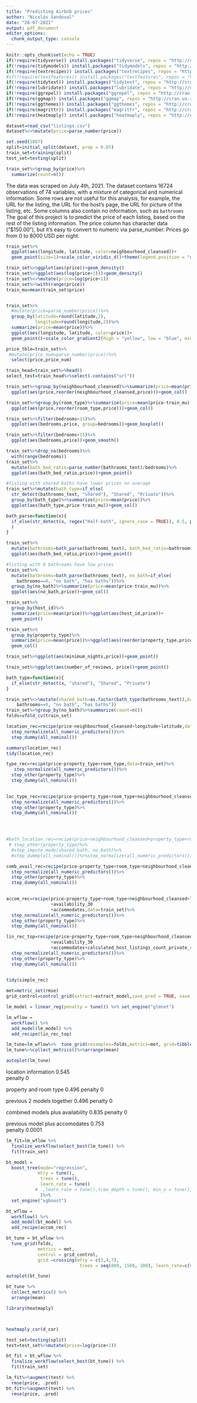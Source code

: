 ```yaml
---
title: "Predicting Airbnb prices"
author: "Nicolás Sandoval"
date: "28-07-2021"
output: pdf_document
editor_options: 
  chunk_output_type: console
---
```


```r
knitr::opts_chunk$set(echo = TRUE)
if(!require(tidyverse)) install.packages("tidyverse", repos = "http://cran.us.r-project.org")
if(!require(tidymodels)) install.packages("tidymodels", repos = "http://cran.us.r-project.org")
if(!require(textrecipes)) install.packages("textrecipes", repos = "http://cran.us.r-project.org")
#if(!require(textfeatures)) install.packages("textfeatures", repos = "http://cran.us.r-project.org")
if(!require(tidytext)) install.packages("tidytext", repos = "http://cran.us.r-project.org")
if(!require(lubridate)) install.packages("lubridate", repos = "http://cran.us.r-project.org")
if(!require(ggrepel)) install.packages("ggrepel", repos = "http://cran.us.r-project.org")
if(!require(ggmap)) install.packages("ggmap", repos = "http://cran.us.r-project.org")
if(!require(ggthemes)) install.packages("ggthemes", repos = "http://cran.us.r-project.org")
if(!require(magrittr)) install.packages("magrittr", repos = "http://cran.us.r-project.org")
if(!require(heatmaply)) install.packages("heatmaply", repos = "http://cran.us.r-project.org")

```

```r
dataset=read_csv("listings.csv")
dataset%<>%mutate(price=parse_number(price))
```

```r
set.seed(2807)
split=initial_split(dataset, prop = 0.85)
train_set=training(split)
test_set=testing(split)
```

```r
train_set%>%group_by(price)%>%
  summarize(count=n())
```
The data was scraped on July 4th, 2021.
The dataset contains 16724 observations of 74 variables, with a mixture of categorical and numerical information.
Some rows are not useful for this analysis, for example, the URL for the listing, the URL for the host's page, the URL for picture of the listing, etc. Some columns also contain no information, such as `bathrooms`
The goal of this project is to predict the price of each listing, based on the rest of the listing information.
The price column has character data ("$150.00"), but it's easy to convert to numeric via parse_number.
Prices go from 0 to 8000 USD per night.
```r
train_set%>%
  ggplot(aes(longitude, latitude, color=neighbourhood_cleansed))+
  geom_point(size=1)+scale_color_viridis_d()+theme(legend.position = "none") 
```

```r
train_set%>%ggplot(aes(price))+geom_density()
train_set%>%ggplot(aes(log(price+1)))+geom_density()
train_set%<>%mutate(price=log(price+1))
train_set%>%with(range(price))
train_mu=mean(train_set$price)


train_set%>%
  #mutate(price=parse_number(price))%>%
  group_by(latitude=round(latitude,2),
           longitude=round(longitude,2))%>%
  summarize(price=mean(price))%>%
  ggplot(aes(longitude, latitude, color=price))+
  geom_point()+scale_color_gradient2(high = "yellow", low = "blue", midpoint = train_mu)

price_tble=train_set%>%
 #mutate(price_num=parse_number(price))%>%
  select(price,price_num)
```

```r
train_head=train_set%>%head()
select_test=train_head%>%select(-contains("url"))
```

```r
train_set%>%group_by(neighbourhood_cleansed)%>%summarize(price=mean(price-train_mu))%>%
  ggplot(aes(price,reorder(neighbourhood_cleansed,price)))+geom_col()

train_set%>%group_by(room_type)%>%summarize(price=mean(price-train_mu))%>%
  ggplot(aes(price,reorder(room_type,price)))+geom_col()

train_set%>%filter(bedrooms<15)%>%
  ggplot(aes(bedrooms,price, group=bedrooms))+geom_boxplot()

train_set%>%filter(bedrooms<15)%>%
  ggplot(aes(bedrooms,price))+geom_smooth()

train_set%>%drop_na(bedrooms)%>%
  with(range(bedrooms))
train_set%>%
  mutate(bath_bed_ratio=parse_number(bathrooms_text)/bedrooms)%>%
  ggplot(aes(bath_bed_ratio,price))+geom_point()

#listing with shared baths have lower prices on average
train_set%>%mutate(bath_type=if_else(
  str_detect(bathrooms_text, "shared"), "Shared", "Private"))%>%
  group_by(bath_type)%>%summarize(price=mean(price))%>%
  ggplot(aes(bath_type,price-train_mu))+geom_col()

bath_parse=function(x){
  if_else(str_detect(x, regex("Half-bath", ignore_case = TRUE)), 0.5, parse_number(x)
  )
}

train_set%>%
  mutate(bathrooms=bath_parse(bathrooms_text), bath_bed_ratio=bathrooms/bedrooms)%>%
  ggplot(aes(bath_bed_ratio,price))+geom_point()

#listing with 0 bathrooms have low prices
train_set%>%
  mutate(bathrooms=bath_parse(bathrooms_text), no_bath=if_else(
    bathrooms==0, "no bath", "has baths"))%>%
  group_by(no_bath)%>%summarize(price=mean(price-train_mu))%>%
  ggplot(aes(no_bath,price))+geom_col()

train_set%>%
  group_by(host_id)%>%
  summarize(price=mean(price))%>%ggplot(aes(host_id,price))+
  geom_point()

train_set%>%
  group_by(property_type)%>%
  summarize(price=mean(price))%>%ggplot(aes(reorder(property_type,price), price))+
  geom_col()

train_set%>%ggplot(aes(minimum_nights,price))+geom_point()

train_set%>%ggplot(aes(number_of_reviews, price))+geom_point()

```

```r
bath_type=function(x){
  if_else(str_detect(x, "shared"), "Shared", "Private")
}

train_set%<>%mutate(shared_bath=as.factor(bath_type(bathrooms_text)),bathrooms=bath_parse(bathrooms_text), no_bath=if_else(
    bathrooms==0, "no bath", "has baths"))
train_set%>%group_by(no_bath)%>%summarize(count=n())
folds=vfold_cv(train_set)

```

```r
location_rec=recipe(price~neighbourhood_cleansed+longitude+latitude,data=train_set)%>%
  step_normalize(all_numeric_predictors())%>%
  step_dummy(all_nominal())

summary(location_rec)
tidy(location_rec)

type_rec=recipe(price~property_type+room_type,data=train_set)%>%
   step_normalize(all_numeric_predictors())%>%
  step_other(property_type)%>%
  step_dummy(all_nominal())
  

loc_type_rec=recipe(price~property_type+room_type+neighbourhood_cleansed+longitude+latitude,data=train_set)%>%
  step_normalize(all_numeric_predictors())%>%
  step_other(property_type)%>%
  step_dummy(all_nominal())
  



#bath_location_rec=recipe(price~neighbourhood_cleansed+property_type+room_type+longitude+latitude+shared_bath+no_bath,data=train_set)%>%
 # step_other(property_type)%>%
  #step_impute_mode(shared_bath, no_bath)%>%
  #step_dummy(all_nominal())%>%step_normalize(all_numeric_predictors())

comb_avail_rec=recipe(price~property_type+room_type+neighbourhood_cleansed+longitude+latitude+availability_30,data=train_set)%>%
  step_normalize(all_numeric_predictors())%>%
  step_other(property_type)%>%
  step_dummy(all_nominal())
  

accom_rec=recipe(price~property_type+room_type+neighbourhood_cleansed+longitude+latitude
                 +availability_30
                 +accommodates,data=train_set)%>%
  step_normalize(all_numeric_predictors())%>%
  step_other(property_type)%>%
  step_dummy(all_nominal())

lin_rec_top=recipe(price~property_type+room_type+neighbourhood_cleansed+longitude+latitude
                 +availability_30
                 +accommodates+calculated_host_listings_count_private_rooms,data=train_set)%>%
  step_normalize(all_numeric_predictors())%>%
  step_other(property_type)%>%
  step_dummy(all_nominal())
  

tidy(simple_rec)

```

```r
met=metric_set(rmse)
grid_control=control_grid(extract=extract_model,save_pred = TRUE, save_workflow = TRUE)
```

```r
lm_model = linear_reg(penalty = tune()) %>% set_engine("glmnet")
```
```r
lm_wflow = 
  workflow() %>% 
  add_model(lm_model) %>% 
  add_recipe(lin_rec_top)

lm_tune=lm_wflow%>%  tune_grid(resamples=folds,metrics=met, grid=tibble(penalty=seq(0,1,0.01)))
lm_tune%>%collect_metrics()%>%arrange(mean)

autoplot(lm_tune)

```


location information
0.545        
penalty 0

property and room type
0.496
penalty 0

previous 2 models together
0.496
penalty 0

combined models plus availability
 0.835
penalty 0

previous model plus accomodates
0.753    
penalty 0.0001


```r
lm_fit=lm_wflow %>%
  finalize_workflow(select_best(lm_tune)) %>%
  fit(train_set)
```

```r
bt_model =
  boost_tree(mode="regression",
            mtry = tune(),
             trees = tune(),
             learn_rate = tune()
           #  ,learn_rate = tune(),tree_depth = tune(), min_n = tune(), loss_reduction = tune(), sample_size = tune()
             )%>%
  set_engine("xgboost")

bt_wflow = 
  workflow() %>% 
  add_model(bt_model) %>% 
  add_recipe(accom_rec)

bt_tune = bt_wflow %>%
  tune_grid(folds,
            metrics = met,
            control = grid_control,
            grid =crossing(mtry = c(3,4,7),
                            trees = seq(800, 1500, 100), learn_rate=c(0.01)))

autoplot(bt_tune)

bt_tune %>%
  collect_metrics() %>%
  arrange(mean)

```



```r

  
  
  
library(heatmaply)



heatmaply_cor(d_cor)

```



```r
test_set=testing(split)
test=test_set%>%mutate(price=log(price+1))
```

```r
bt_fit = bt_wflow %>%
  finalize_workflow(select_best(bt_tune)) %>%
  fit(train_set)

lm_fit%>%augment(test) %>%
  rmse(price, .pred)
bt_fit%>%augment(test) %>%
  rmse(price, .pred)

```

